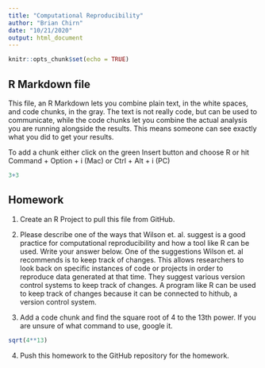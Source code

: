 ```yaml
---
title: "Computational Reproducibility"
author: "Brian Chirn"
date: "10/21/2020"
output: html_document
---
```


```r
knitr::opts_chunk$set(echo = TRUE)
```

## R Markdown file

This file, an R Markdown lets you combine plain text, in the white spaces, and code chunks, in the gray. The text is not really code, but can be used to communicate, while the code chunks let you combine the actual analysis you are running alongside the results. This means someone can see exactly what you did to get your results.

To add a chunk either click on the green Insert button and choose R or hit Command + Option + i (Mac) or Ctrl + Alt + i (PC)

```r
3+3
```

## Homework

1) Create an R Project to pull this file from GitHub. 

2) Please describe one of the ways that Wilson et. al. suggest is a good practice for computational reproducibility and how a tool like R can be used. Write your answer below.
One of the suggestions Wilson et. al recommends is to keep track of changes. This allows researchers to look back on specific instances of code or projects in order to reproduce data generated at that time. They suggest various version control systems to keep track of changes. A program like R can be used to keep track of changes because it can be connected to hithub, a version control system. 


3) Add a code chunk and find the square root of 4 to the 13th power. If you are unsure of what command to use, google it. 
```r
sqrt(4**13)
```


4) Push this homework to the GitHub repository for the homework. 





